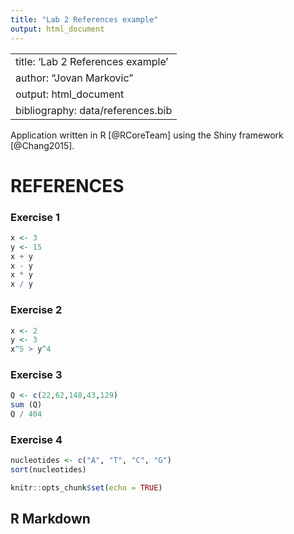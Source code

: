 ```yaml
---
title: "Lab 2 References example"
output: html_document
---
```


---
title: 'Lab 2 References example'
author: "Jovan Markovic"
output: html_document
bibliography: data/references.bib
---

Application written in R [@RCoreTeam] using the Shiny framework [@Chang2015].

# REFERENCES
### Exercise 1
```r
x <- 3
y <- 15
x + y
x - y
x * y
x / y
```


### Exercise 2
```r
x <- 2
y <- 3
x^5 > y^4
```


### Exercise 3
```r
Q <- c(22,62,148,43,129)
sum (Q)
Q / 404
```


### Exercise 4
```r
nucleotides <- c("A", "T", "C", "G")
sort(nucleotides)
```


```r
knitr::opts_chunk$set(echo = TRUE)
```

## R Markdown


